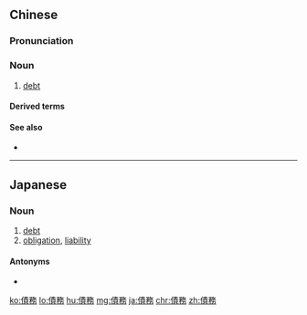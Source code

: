{{also|债务}}
==Chinese==
{{zh-forms|s=债务}}

===Pronunciation===
{{zh-pron
|m=zhàiwù,tl=y
|c=zaai3 mou6
|h=pfs=chai-vu
|mn=qz,tw,xm:chè-bū/zz:chèe-bū
|cat=n
}}

===Noun===
{{zh-noun}}

# [[debt]]
#: {{zh-x|對外 債務|foreign '''debt'''}}

====Derived terms====
{{zh-der|債務者|債務人}}

====See also====
* {{zh-l|債權}}

{{zh-cat|Advanced}}

----

==Japanese==
{{ja-kanjitab|さい|む|yomi=on}}

===Noun===
{{ja-noun|さいむ}}

# [[debt]]
# [[obligation]], [[liability]]

====Antonyms====
* {{l|ja|債権}}

[[ko:債務]]
[[lo:債務]]
[[hu:債務]]
[[mg:債務]]
[[ja:債務]]
[[chr:債務]]
[[zh:債務]]